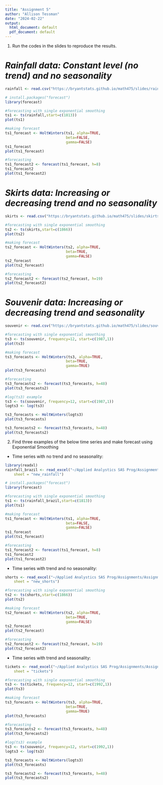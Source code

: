 ```yaml
---
title: "Assignment 5"
author: "Allison Tessman"
date: "2024-02-22"
output:
  html_document: default
  pdf_document: default
---
```


1. Run the codes in the slides to reproduce the results.

# *Rainfall data: Constant level (no trend) and no seasonality*

```r
rainfall <- read.csv("https://bryantstats.github.io/math475/slides/rainfall_london.csv")

# install.packages("forecast")
library(forecast)

#forecasting with single exponential smoothing
ts1 <- ts(rainfall,start=c(1813))
plot(ts1)

#making forecast
ts1_forecast <- HoltWinters(ts1, alpha=TRUE, 
                            beta=FALSE, 
                            gamma=FALSE)
ts1_forecast
plot(ts1_forecast)

#forecasting
ts1_forecast2 <- forecast(ts1_forecast, h=8)
ts1_forecast2
plot(ts1_forecast2)

```

# *Skirts data: Increasing or decreasing trend and no seasonality*

```r
skirts <- read.csv("https://bryantstats.github.io/math475/slides/skirts.csv")

#forecasting with single exponential smoothing
ts2 <- ts(skirts,start=c(1866))
plot(ts2)

#making forecast
ts2_forecast <- HoltWinters(ts2, alpha=TRUE, 
                            beta=TRUE, 
                            gamma=FALSE)
ts2_forecast
plot(ts2_forecast)

#forecasting
ts2_forecast2 <- forecast(ts2_forecast, h=19)
plot(ts2_forecast2)

```

# *Souvenir data: Increasing or decreasing trend and seasonality*

```r
souvenir <- read.csv("https://bryantstats.github.io/math475/slides/souvenir.csv")

#forecasting with single exponential smoothing
ts3 <- ts(souvenir, frequency=12, start=c(1987,1))
plot(ts3)

#making forecast
ts3_forecasts <- HoltWinters(ts3, alpha=TRUE, 
                            beta=TRUE, 
                            gamma=TRUE)
plot(ts3_forecasts)

#forecasting
ts3_forecasts2 <- forecast(ts3_forecasts, h=48)
plot(ts3_forecasts2)

#log(ts3) example
ts3 <- ts(souvenir, frequency=12, start=c(1987,1))
logts3 <- log(ts3)

ts3_forecasts <- HoltWinters(logts3)
plot(ts3_forecasts)

ts3_forecasts2 <- forecast(ts3_forecasts, h=48)
plot(ts3_forecasts2)

```

2. Find three examples of the below time series and make forecast using Exponential Smoothing

- Time series with no trend and no seasonality:

```r
library(readxl)
rainfall_brazil <- read_excel("~/Applied Analystics SAS Prog/Assignments/Assignment 5/rainfall_london.xlsx", 
    sheet = "new_rainfall")

# install.packages("forecast")
library(forecast)

#forecasting with single exponential smoothing
ts1 <- ts(rainfall_brazil,start=c(1813))
plot(ts1)

#making forecast
ts1_forecast <- HoltWinters(ts1, alpha=TRUE, 
                            beta=FALSE, 
                            gamma=FALSE)
ts1_forecast
plot(ts1_forecast)

#forecasting
ts1_forecast2 <- forecast(ts1_forecast, h=8)
ts1_forecast2
plot(ts1_forecast2)

```

- Time series with trend and no seasonality:

```r
shorts <- read_excel("~/Applied Analystics SAS Prog/Assignments/Assignment 5/skirts.xlsx", 
    sheet = "new_shorts")

#forecasting with single exponential smoothing
ts2 <- ts(shorts,start=c(1866))
plot(ts2)

#making forecast
ts2_forecast <- HoltWinters(ts2, alpha=TRUE, 
                            beta=TRUE, 
                            gamma=FALSE)
ts2_forecast
plot(ts2_forecast)

#forecasting
ts2_forecast2 <- forecast(ts2_forecast, h=19)
plot(ts2_forecast2)

```

- Time series with trend and seasonality:

```r
tickets <- read_excel("~/Applied Analystics SAS Prog/Assignments/Assignment 5/souvenir.xlsx", 
    sheet = "tickets")

#forecasting with single exponential smoothing
ts3 <- ts(tickets, frequency=12, start=c(1992,1))
plot(ts3)

#making forecast
ts3_forecasts <- HoltWinters(ts3, alpha=TRUE, 
                            beta=TRUE, 
                            gamma=TRUE)
plot(ts3_forecasts)

#forecasting
ts3_forecasts2 <- forecast(ts3_forecasts, h=48)
plot(ts3_forecasts2)

#log(ts3) example
ts3 <- ts(souvenir, frequency=12, start=c(1992,1))
logts3 <- log(ts3)

ts3_forecasts <- HoltWinters(logts3)
plot(ts3_forecasts)

ts3_forecasts2 <- forecast(ts3_forecasts, h=48)
plot(ts3_forecasts2)


```

